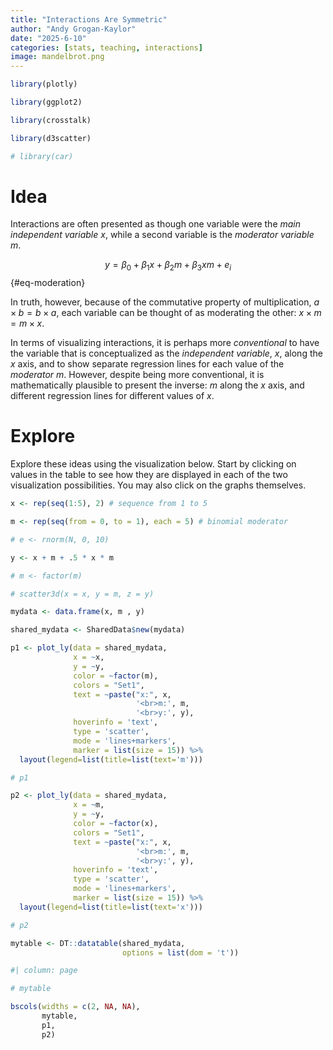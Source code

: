 ```yaml
---
title: "Interactions Are Symmetric"
author: "Andy Grogan-Kaylor" 
date: "2025-6-10"
categories: [stats, teaching, interactions]
image: mandelbrot.png
---
```


```r

library(plotly)

library(ggplot2)

library(crosstalk)

library(d3scatter)

# library(car)

```

# Idea

Interactions are often presented as though one variable were the *main independent variable* *x*, while a second variable is the *moderator variable* *m*.

$$y = \beta_0 + \beta_1 x + \beta_2 m + \beta_3 xm + e_i$$ {#eq-moderation}

In truth, however, because of the commutative property of multiplication, $a \times b = b \times a$, each variable can be thought of as moderating the other: $x \times m = m \times x$.

In terms of visualizing interactions, it is perhaps more *conventional* to have the variable that is conceptualized as the *independent variable*, *x*, along the *x* axis, and to show separate regression lines for each value of the *moderator* *m*. However, despite being more conventional, it is mathematically plausible to present the inverse: *m* along the *x* axis, and different regression lines for different values of *x*.

# Explore

Explore these ideas using the visualization below. Start by clicking on values in the table to see how they are displayed in each of the two visualization possibilities. You may also click on the graphs themselves.

```r

x <- rep(seq(1:5), 2) # sequence from 1 to 5

m <- rep(seq(from = 0, to = 1), each = 5) # binomial moderator

# e <- rnorm(N, 0, 10)

y <- x + m + .5 * x * m 

# m <- factor(m)

# scatter3d(x = x, y = m, z = y)

mydata <- data.frame(x, m , y)

shared_mydata <- SharedData$new(mydata)

```

```r

p1 <- plot_ly(data = shared_mydata, 
              x = ~x, 
              y = ~y,
              color = ~factor(m), 
              colors = "Set1",
              text = ~paste("x:", x, 
                            '<br>m:', m,
                            '<br>y:', y),
              hoverinfo = 'text', 
              type = 'scatter',
              mode = 'lines+markers',
              marker = list(size = 15)) %>% 
  layout(legend=list(title=list(text='m')))

# p1

```

```r

p2 <- plot_ly(data = shared_mydata, 
              x = ~m, 
              y = ~y,
              color = ~factor(x), 
              colors = "Set1",
              text = ~paste("x:", x, 
                            '<br>m:', m,
                            '<br>y:', y),
              hoverinfo = 'text',
              type = 'scatter',
              mode = 'lines+markers',
              marker = list(size = 15)) %>% 
  layout(legend=list(title=list(text='x')))

# p2

```

```r

mytable <- DT::datatable(shared_mydata, 
                         options = list(dom = 't'))

```

```r
#| column: page

# mytable

bscols(widths = c(2, NA, NA), 
       mytable, 
       p1,
       p2)

```

